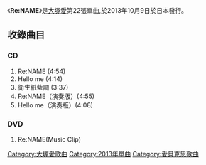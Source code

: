 {{unreferenced|time=2014-05-24T08:01:39+00:00}}
{{Infobox Single
| Name        = Re:NAME
| Artist      = [[大塚愛|大塚愛]]
| Cover       = 
| Released    = 2013年10月9日
| Recorded    = 
| Genre       = [[J-POP|J-POP]]
| Length      = 
| Label       = [[avex_trax|avex trax]]
| Producer    = 
| Reviews     = 
| A-side      = Re:NAME
| B-side      = Hello me
| Writer      = [[大塚愛|愛]]
| from Album  = 
| Last single = [[I_♥_×××|I ♥ ×××]]<br />（2010年）
| This single = '''Re:NAME'''<br />（2013年）
| Next single = [[更多更多|更多更多]]<br />（2014年）
| Misc        = 
}}
《'''Re:NAME'''》是[[大塚愛|大塚愛]]第22張單曲,於2013年10月9日於日本發行。

== 收錄曲目 ==

=== CD ===
#Re:NAME (4:54)
#Hello me (4:14)
#衛生紙藍調 (3:37)
#Re:NAME（演奏版）(4:55)
#Hello me（演奏版）(4:08)
=== DVD ===
#Re:NAME(Music Clip)

{{single-stub}} 

{{大塚愛}}

{{DEFAULTSORT:Re:NAME}}
[[Category:大塚愛歌曲|Category:大塚愛歌曲]]
[[Category:2013年單曲|Category:2013年單曲]]
[[Category:愛貝克思歌曲|Category:愛貝克思歌曲]]